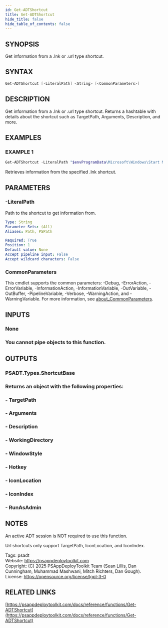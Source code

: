 ```yaml
---
id: Get-ADTShortcut
title: Get-ADTShortcut
hide_title: false
hide_table_of_contents: false
---
```


## SYNOPSIS

Get information from a .lnk or .url type shortcut.

## SYNTAX

```powershell
Get-ADTShortcut [-LiteralPath] <String> [<CommonParameters>]
```

## DESCRIPTION

Get information from a .lnk or .url type shortcut.
Returns a hashtable with details about the shortcut such as TargetPath, Arguments, Description, and more.

## EXAMPLES

### EXAMPLE 1

```powershell
Get-ADTShortcut -LiteralPath "$envProgramData\Microsoft\Windows\Start Menu\My Shortcut.lnk"
```

Retrieves information from the specified .lnk shortcut.

## PARAMETERS

### -LiteralPath

Path to the shortcut to get information from.

```yaml
Type: String
Parameter Sets: (All)
Aliases: Path, PSPath

Required: True
Position: 1
Default value: None
Accept pipeline input: False
Accept wildcard characters: False
```

### CommonParameters

This cmdlet supports the common parameters: -Debug, -ErrorAction, -ErrorVariable, -InformationAction, -InformationVariable, -OutVariable, -OutBuffer, -PipelineVariable, -Verbose, -WarningAction, and -WarningVariable. For more information, see [about_CommonParameters](http://go.microsoft.com/fwlink/?LinkID=113216).

## INPUTS

### None

### You cannot pipe objects to this function.
## OUTPUTS

### PSADT.Types.ShortcutBase

### Returns an object with the following properties:
### - TargetPath
### - Arguments
### - Description
### - WorkingDirectory
### - WindowStyle
### - Hotkey
### - IconLocation
### - IconIndex
### - RunAsAdmin
## NOTES
An active ADT session is NOT required to use this function.

Url shortcuts only support TargetPath, IconLocation, and IconIndex.

Tags: psadt<br />
Website: https://psappdeploytoolkit.com<br />
Copyright: (C) 2025 PSAppDeployToolkit Team (Sean Lillis, Dan Cunningham, Muhammad Mashwani, Mitch Richters, Dan Gough).<br />
License: https://opensource.org/license/lgpl-3-0

## RELATED LINKS

[https://psappdeploytoolkit.com/docs/reference/functions/Get-ADTShortcut](https://psappdeploytoolkit.com/docs/reference/functions/Get-ADTShortcut)
